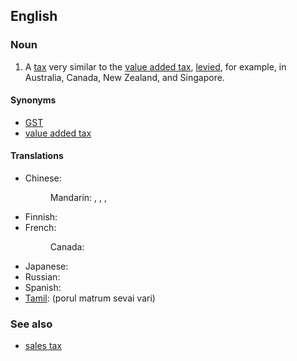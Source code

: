 ==English==
{{wikipedia}}

===Noun===
{{en-noun|sg=[[good]]s [[and]] [[service]]s [[tax]]|es}}

# A [[tax]] very similar to the [[value added tax]], [[levy|levied]], for example, in Australia, Canada, New Zealand, and Singapore.

====Synonyms====
* [[GST]]
* [[value added tax]]

====Translations====
{{trans-top|tax very similar to the value added tax}}
* Chinese:
*: Mandarin: {{t|cmn|商品及服務稅|sc=Hani}}, {{t|cmn|商品及服务税|tr=shāngpǐn jí fúwù shuì|sc=Hani}}, {{qualifier|Singapore}} {{t|cmn|消費稅|sc=Hani}}, {{t|cmn|消费税|tr=xiāofèishuì|sc=Hani}}
* Finnish: {{t+|fi|arvonlisävero}}
* French:
*: Canada: {{t-|fr|taxe sur les produits et services|f}}
{{trans-mid}}
* Japanese: {{t-|ja|商品サービス税|tr=shōhin-sābisu zei|sc=Jpan}}
* Russian: {{t-|ru|налог на товары и услуги|m|tr=nalóg na továry i uslúgi|sc=Cyrl}}
* Spanish: {{t-|es|impuesto sobre bienes y servicios|m}}
* [[Tamil]]: (porul matrum sevai vari)
{{trans-bottom}}

===See also===
* [[sales tax]]
